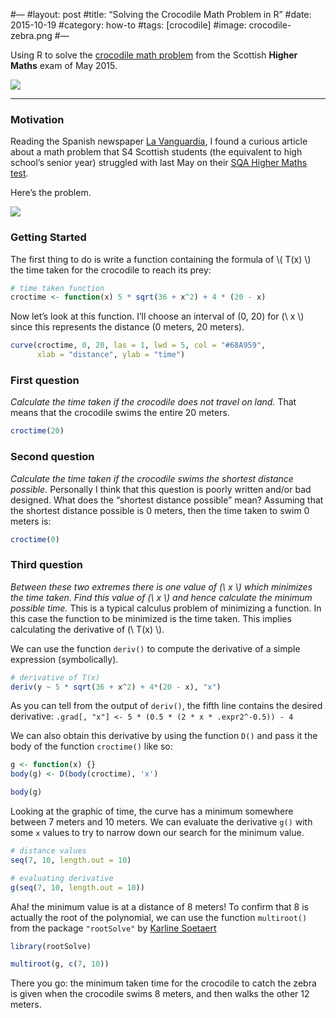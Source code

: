 #---
#layout: post
#title: "Solving the Crocodile Math Problem in R"
#date: 2015-10-19
#category: how-to
#tags: [crocodile]
#image: crocodile-zebra.png
#---

Using R to solve the [crocodile math problem]() from the Scottish __Higher Maths__ exam of May 2015.

<!--more-->

![](/images/blog/crocodile-zebra.png)

<hr/>

### Motivation

Reading the Spanish newspaper [La Vanguardia](http://www.lavanguardia.com/vida/20151019/54437267761/enigma-cocodrilo-cebra-estudiantes-escoceses.html), I found a curious article about a math problem that S4 Scottish students (the equivalent to high school's senior year) struggled with last May on their [SQA Higher Maths test](http://www.sqa.org.uk/pastpapers/papers/papers/2015/NH_Mathematics_all_2015.pdf).

Here's the problem. 

![](/images/blog/crocodile-problem.png)


### Getting Started

The first thing to do is write a function containing the formula of \\( T(x) \\) the time taken for the crocodile to reach its prey:

```r
# time taken function
croctime <- function(x) 5 * sqrt(36 + x^2) + 4 * (20 - x)
```

Now let's look at this function. I'll choose an interval of (0, 20) for (\\ x \\) since this represents the distance (0 meters, 20 meters).
```r
curve(croctime, 0, 20, las = 1, lwd = 5, col = "#68A959",
      xlab = "distance", ylab = "time")
```


### First question 

_Calculate the time taken if the crocodile does not travel on land._ That means that the crocodile swims the entire 20 meters.
```r
croctime(20)
```

### Second question

_Calculate the time taken if the crocodile swims the shortest distance possible._ Personally I think that this question is poorly written and/or bad designed. What does the "shortest distance possible" mean? Assuming that the shortest distance possible is 0 meters, then the time taken to swim 0 meters is:
```r
croctime(0)
```


### Third question

_Between these two extremes there is one value of (\\ x \\) which minimizes the time taken. Find this value of (\\ x \\) and hence calculate the minimum possible time._  This is a typical calculus problem of minimizing a function. In this case the function to be minimized is the time taken. This implies calculating the derivative of (\\ T(x) \\).

We can use the function `deriv()` to compute the derivative of a simple expression (symbolically). 
```r
# derivative of T(x)
deriv(y ~ 5 * sqrt(36 + x^2) + 4*(20 - x), "x")
```

As you can tell from the output of `deriv()`, the fifth line contains the desired derivative:
`.grad[, "x"] <- 5 * (0.5 * (2 * x * .expr2^-0.5)) - 4`

We can also obtain this derivative by using the function `D()` and pass it the body of the function `croctime()` like so:
```r
g <- function(x) {}
body(g) <- D(body(croctime), 'x')

body(g)
```

Looking at the graphic of time, the curve has a minimum somewhere between 7 meters and 10 meters. We can evaluate the derivative `g()` with some `x` values to try to narrow down our search for the minimum value. 
```r
# distance values
seq(7, 10, length.out = 10)

# evaluating derivative
g(seq(7, 10, length.out = 10))
```

Aha! the minimum value is at a distance of 8 meters! To confirm that 8 is actually the root of the polynomial, we can use the function `multiroot()` from the package `"rootSolve"` by [Karline Soetaert](https://www.nioz.nl/staff-detail?id=784400)

```r
library(rootSolve)

multiroot(g, c(7, 10))
```

There you go: the minimum taken time for the crocodile to catch the zebra is given when the crocodile swims 8 meters, and then walks the other 12 meters. 
